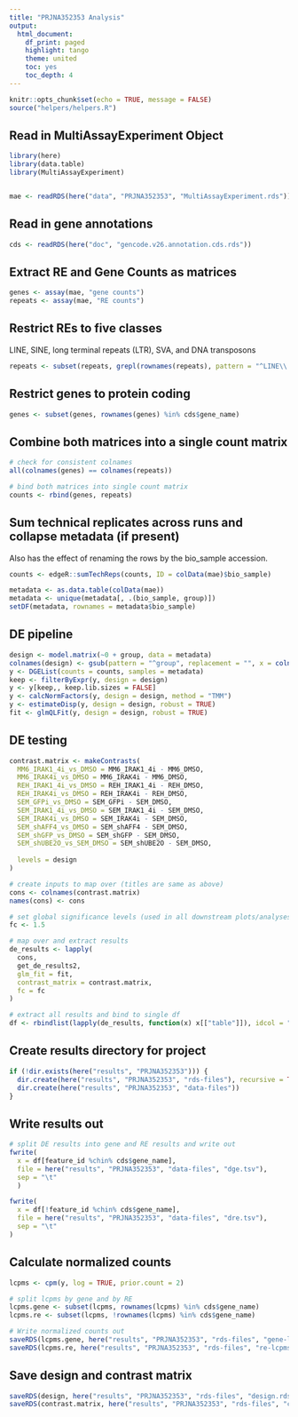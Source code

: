 ```yaml
---
title: "PRJNA352353 Analysis"
output:
  html_document:
    df_print: paged
    highlight: tango
    theme: united
    toc: yes
    toc_depth: 4
---
```


```r
knitr::opts_chunk$set(echo = TRUE, message = FALSE)
source("helpers/helpers.R")
```

## Read in MultiAssayExperiment Object

```r
library(here)
library(data.table)
library(MultiAssayExperiment)


mae <- readRDS(here("data", "PRJNA352353", "MultiAssayExperiment.rds"))
```

## Read in gene annotations

```r
cds <- readRDS(here("doc", "gencode.v26.annotation.cds.rds"))
```

## Extract RE and Gene Counts as matrices

```r
genes <- assay(mae, "gene counts")
repeats <- assay(mae, "RE counts")
```

## Restrict REs to five classes

LINE, SINE, long terminal repeats (LTR), SVA, and DNA transposons

```r
repeats <- subset(repeats, grepl(rownames(repeats), pattern = "^LINE\\.|^SINE\\.|^LTR\\.|.*\\.SVA\\..*|^DNA\\."))
```

## Restrict genes to protein coding

```r
genes <- subset(genes, rownames(genes) %in% cds$gene_name)
```

## Combine both matrices into a single count matrix

```r
# check for consistent colnames
all(colnames(genes) == colnames(repeats))

# bind both matrices into single count matrix
counts <- rbind(genes, repeats)
```

## Sum technical replicates across runs and collapse metadata (if present)

Also has the effect of renaming the rows by the bio_sample accession.

```r
counts <- edgeR::sumTechReps(counts, ID = colData(mae)$bio_sample)

metadata <- as.data.table(colData(mae))
metadata <- unique(metadata[, .(bio_sample, group)])
setDF(metadata, rownames = metadata$bio_sample)
```

## DE pipeline

```r
design <- model.matrix(~0 + group, data = metadata)
colnames(design) <- gsub(pattern = "^group", replacement = "", x = colnames(design))
y <- DGEList(counts = counts, samples = metadata)
keep <- filterByExpr(y, design = design)
y <- y[keep,, keep.lib.sizes = FALSE]
y <- calcNormFactors(y, design = design, method = "TMM")
y <- estimateDisp(y, design = design, robust = TRUE)
fit <- glmQLFit(y, design = design, robust = TRUE)
```

## DE testing

```r
contrast.matrix <- makeContrasts(
  MM6_IRAK1_4i_vs_DMSO = MM6_IRAK1_4i - MM6_DMSO,
  MM6_IRAK4i_vs_DMSO = MM6_IRAK4i - MM6_DMSO,
  REH_IRAK1_4i_vs_DMSO = REH_IRAK1_4i - REH_DMSO,
  REH_IRAK4i_vs_DMSO = REH_IRAK4i - REH_DMSO,
  SEM_GFPi_vs_DMSO = SEM_GFPi - SEM_DMSO,
  SEM_IRAK1_4i_vs_DMSO = SEM_IRAK1_4i - SEM_DMSO,
  SEM_IRAK4i_vs_DMSO = SEM_IRAK4i - SEM_DMSO,
  SEM_shAFF4_vs_DMSO = SEM_shAFF4 - SEM_DMSO,
  SEM_shGFP_vs_DMSO = SEM_shGFP - SEM_DMSO,
  SEM_shUBE2O_vs_SEM_DMSO = SEM_shUBE2O - SEM_DMSO,
  
  levels = design
)

# create inputs to map over (titles are same as above)
cons <- colnames(contrast.matrix)
names(cons) <- cons

# set global significance levels (used in all downstream plots/analyses)
fc <- 1.5

# map over and extract results
de_results <- lapply(
  cons, 
  get_de_results2, 
  glm_fit = fit, 
  contrast_matrix = contrast.matrix,
  fc = fc
)

# extract all results and bind to single df
df <- rbindlist(lapply(de_results, function(x) x[["table"]]), idcol = "contrast")
```

## Create results directory for project

```r
if (!dir.exists(here("results", "PRJNA352353"))) {
  dir.create(here("results", "PRJNA352353", "rds-files"), recursive = TRUE)
  dir.create(here("results", "PRJNA352353", "data-files"))
}
```

## Write results out

```r
# split DE results into gene and RE results and write out
fwrite(
  x = df[feature_id %chin% cds$gene_name],
  file = here("results", "PRJNA352353", "data-files", "dge.tsv"),
  sep = "\t"
  )

fwrite(
  x = df[!feature_id %chin% cds$gene_name],
  file = here("results", "PRJNA352353", "data-files", "dre.tsv"),
  sep = "\t"
)
```

## Calculate normalized counts

```r
lcpms <- cpm(y, log = TRUE, prior.count = 2)

# split lcpms by gene and by RE
lcpms.gene <- subset(lcpms, rownames(lcpms) %in% cds$gene_name)
lcpms.re <- subset(lcpms, !rownames(lcpms) %in% cds$gene_name)

# Write normalized counts out
saveRDS(lcpms.gene, here("results", "PRJNA352353", "rds-files", "gene-lcpms.rds"))
saveRDS(lcpms.re, here("results", "PRJNA352353", "rds-files", "re-lcpms.rds"))
```

## Save design and contrast matrix

```r
saveRDS(design, here("results", "PRJNA352353", "rds-files", "design.rds"))
saveRDS(contrast.matrix, here("results", "PRJNA352353", "rds-files", "contrast-matrix.rds"))
```
